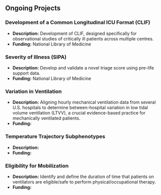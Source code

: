 ## Ongoing Projects

### Development of a Common Longitudinal ICU Format (CLIF)

- **Description:** Development of CLIF, designed specifically for observational studies of critically ill patients across multiple centres.
- **Funding:** National Library of Medicine

### Severity of Illness (SIPA)

- **Description:** Develop and validate a novel triage score using pre-life support data.
- **Funding:** National Library of Medicine

### Variation in Ventilation

- **Description:** Aligning hourly mechanical ventilation data from several U.S. hospitals to determine between-hospital variation in low tidal volume ventilation (LTVV), a crucial evidence-based practice for mechanically ventilated patients.
- **Funding:** 

### Temperature Trajectory Subphenotypes

- **Description:** 
- **Funding:** 

### Eligibility for Mobilization

- **Description:** Identify and define the duration of time that patients on ventilators are eligible/safe to perform physical/occupational therapy.
- **Funding:** 
